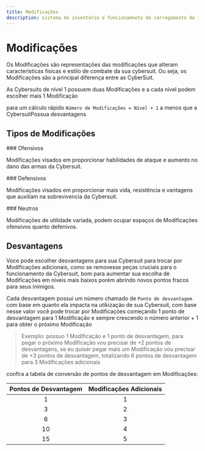 ```yaml
---
title: Modificações
description: sistema de inventário e funcionamneto do carregamento de itens em batalha
---
```


# Modificações

Os Modificações são representações das modificações que alteram caracteristicas físicas
e estilo de combate da sua cybersuit. Ou seja, os Modificações são a principal diferença
entre as CyberSuit.

As Cybersuits de nível 1 possuem duas Modificações e a cada nível podem escolher mais 1 Modificação

para um cálculo rápido `Número de Modificações = Nível + 1` a menos que a CybersuitPossua desvantagens

## Tipos de Modificações


<div className='atack-red'>
    ### Ofensivos
</div>

Modificações visados em proporcionar habilidades de ataque e aumento no dano das armas da Cybersuit.

<div className='defense-green'>
    ### Defensivos
</div>

Modificações visados em proporcionar mais vida, resistência e vantagens que auxiliam na sobrevivencia
 da Cybersuit.

<div className='neutral-gray'>
    ### Neutros
</div>

Modificações de utilidade variada, podem ocupar espaços de Modificações ofensivos quanto defenivos.

## Desvantagens

Voce pode escolher desvantagens para sua Cybersuit para trocar por Modificações adicionais, como se
removesse peças cruciais para o funcionamento da Cybersuit, bom para aumentar sua escolha de Modificações 
em níveis mais baixos porém abrindo novos pontos fracos para seus inimigos.

Cada desvantagem possui um número chamado de `Ponto de desvantagem` com base em quanto ela impacta
 na utikização de sua Cybersuit, com base nesse valor você pode trocar por Modificações começando 1 ponto
de desvantagem para 1 Modificação e sempre crescendo o número anterior + 1 para obter o próximo Modificação

>Exemplo: possuo 1 Modificação e 1 ponto de desvantagem, para pegar o próximo Modificação vou precisar de +2 
>pontos de desvantagens, se eu quiser pegar mais um Modificação  vou precisar de +3 pontos de desvantagem,
> totalizando 6 pontos de desvantagem para 3 Modificações adicionais

confira a tabela de conversão de pontos de desvantagem em Modificações:


| Pontos de Desvantagem  | Modificações Adicionais | 
| :-----: | :----: | 
|   1  |  1  |   
|   3  |  2  |
|   6  |  3  |
|  10  |  4  |
|  15  |  5  |